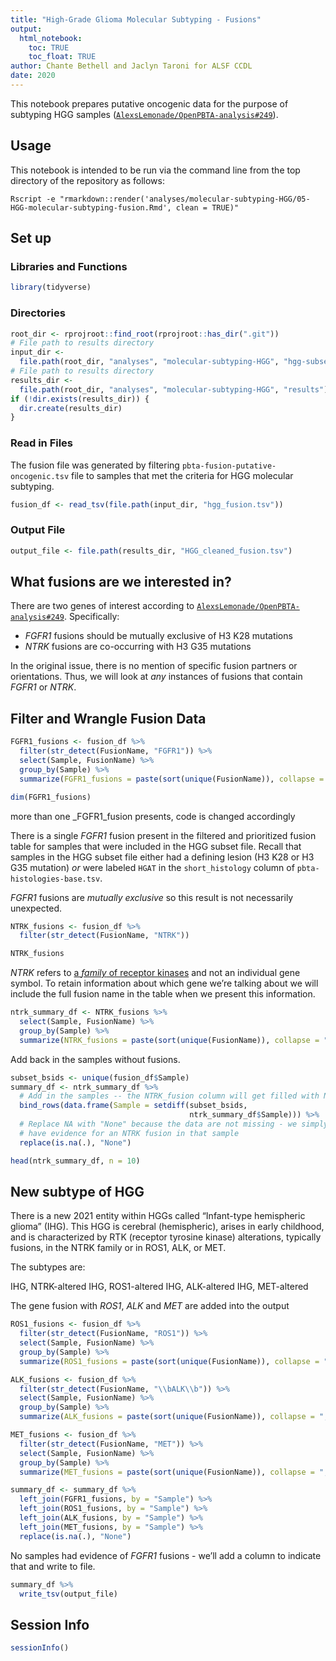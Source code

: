 ```yaml
---
title: "High-Grade Glioma Molecular Subtyping - Fusions"
output: 
  html_notebook:
    toc: TRUE
    toc_float: TRUE
author: Chante Bethell and Jaclyn Taroni for ALSF CCDL
date: 2020
---
```


This notebook prepares putative oncogenic data for the purpose of subtyping HGG samples 
([`AlexsLemonade/OpenPBTA-analysis#249`](https://github.com/AlexsLemonade/OpenPBTA-analysis/issues/249)).

## Usage

This notebook is intended to be run via the command line from the top directory
of the repository as follows:

```
Rscript -e "rmarkdown::render('analyses/molecular-subtyping-HGG/05-HGG-molecular-subtyping-fusion.Rmd', clean = TRUE)"
```

## Set up

### Libraries and Functions

```r
library(tidyverse)
```

### Directories

```r
root_dir <- rprojroot::find_root(rprojroot::has_dir(".git"))
# File path to results directory
input_dir <-
  file.path(root_dir, "analyses", "molecular-subtyping-HGG", "hgg-subset")
# File path to results directory
results_dir <-
  file.path(root_dir, "analyses", "molecular-subtyping-HGG", "results")
if (!dir.exists(results_dir)) {
  dir.create(results_dir)
}
```

### Read in Files

The fusion file was generated by filtering `pbta-fusion-putative-oncogenic.tsv` file to samples that met the criteria for HGG molecular subtyping.

```r
fusion_df <- read_tsv(file.path(input_dir, "hgg_fusion.tsv"))
```

### Output File

```r
output_file <- file.path(results_dir, "HGG_cleaned_fusion.tsv")
```

## What fusions are we interested in?

There are two genes of interest according to [`AlexsLemonade/OpenPBTA-analysis#249`](https://github.com/AlexsLemonade/OpenPBTA-analysis/issues/249).
Specifically:

* _FGFR1_ fusions should be mutually exclusive of H3 K28 mutations 
* _NTRK_ fusions are co-occurring with H3 G35 mutations

In the original issue, there is no mention of specific fusion partners or orientations.
Thus, we will look at _any_ instances of fusions that contain _FGFR1_ or _NTRK_.

## Filter and Wrangle Fusion Data

```r
FGFR1_fusions <- fusion_df %>%
  filter(str_detect(FusionName, "FGFR1")) %>% 
  select(Sample, FusionName) %>% 
  group_by(Sample) %>% 
  summarize(FGFR1_fusions = paste(sort(unique(FusionName)), collapse = ", ")) 

dim(FGFR1_fusions)
```

more than one _FGFR1_fusion presents, code is changed accordingly

There is a single _FGFR1_ fusion present in the filtered and prioritized fusion table for samples that were included in the HGG subset file.
Recall that samples in the HGG subset file either had a defining lesion (H3 K28 or H3 G35 mutation) _or_ were labeled `HGAT` in the `short_histology` column of `pbta-histologies-base.tsv`.

_FGFR1_ fusions are _mutually exclusive_ so this result is not necessarily unexpected.

```r
NTRK_fusions <- fusion_df %>%
  filter(str_detect(FusionName, "NTRK"))

NTRK_fusions
```

_NTRK_ refers to [a _family_ of receptor kinases](https://www.biooncology.com/pathways/cancer-tumor-targets/ntrk/ntrk-oncogenesis.html) and not an individual gene symbol.
To retain information about which gene we're talking about we will include the full fusion name in the table when we present this information.

```r
ntrk_summary_df <- NTRK_fusions %>%
  select(Sample, FusionName) %>%
  group_by(Sample) %>%
  summarize(NTRK_fusions = paste(sort(unique(FusionName)), collapse = ", "))
```

Add back in the samples without fusions.

```r
subset_bsids <- unique(fusion_df$Sample)
summary_df <- ntrk_summary_df %>%
  # Add in the samples -- the NTRK_fusion column will get filled with NA
  bind_rows(data.frame(Sample = setdiff(subset_bsids, 
                                        ntrk_summary_df$Sample))) %>%
  # Replace NA with "None" because the data are not missing - we simply do not
  # have evidence for an NTRK fusion in that sample
  replace(is.na(.), "None")

head(ntrk_summary_df, n = 10)
```
## New subtype of HGG

There is a new 2021 entity within HGGs called "Infant-type hemispheric glioma" (IHG). This HGG is cerebral (hemispheric), arises in early childhood, and is characterized by RTK (receptor tyrosine kinase) alterations, typically fusions, in the NTRK family or in ROS1, ALK, or MET.

The subtypes are:

IHG, NTRK-altered
IHG, ROS1-altered
IHG, ALK-altered
IHG, MET-altered

The gene fusion with _ROS1_, _ALK_ and _MET_ are added into the output

```r
ROS1_fusions <- fusion_df %>%
  filter(str_detect(FusionName, "ROS1")) %>% 
  select(Sample, FusionName) %>% 
  group_by(Sample) %>% 
  summarize(ROS1_fusions = paste(sort(unique(FusionName)), collapse = ", "))

ALK_fusions <- fusion_df %>%
  filter(str_detect(FusionName, "\\bALK\\b")) %>% 
  select(Sample, FusionName) %>% 
  group_by(Sample) %>% 
  summarize(ALK_fusions = paste(sort(unique(FusionName)), collapse = ", "))

MET_fusions <- fusion_df %>%
  filter(str_detect(FusionName, "MET")) %>% 
  select(Sample, FusionName) %>% 
  group_by(Sample) %>% 
  summarize(MET_fusions = paste(sort(unique(FusionName)), collapse = ", "))

summary_df <- summary_df %>% 
  left_join(FGFR1_fusions, by = "Sample") %>%
  left_join(ROS1_fusions, by = "Sample") %>%
  left_join(ALK_fusions, by = "Sample") %>% 
  left_join(MET_fusions, by = "Sample") %>% 
  replace(is.na(.), "None")


```

No samples had evidence of _FGFR1_ fusions - we'll add a column to indicate that
and write to file.

```r
summary_df %>%
  write_tsv(output_file)
```

## Session Info

```r
sessionInfo()
```
